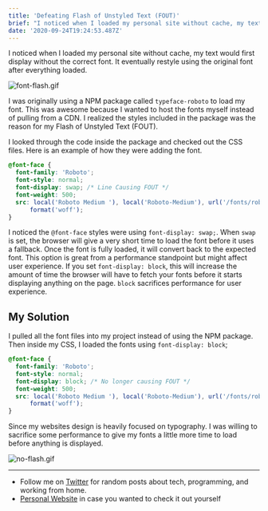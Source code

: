 ```yaml
---
title: 'Defeating Flash of Unstyled Text (FOUT)'
brief: "I noticed when I loaded my personal site without cache, my text would first display without the correct font. It eventually restyle using the original font after everything loaded.\n\nI was originally using a NPM package called typeface-roboto to load ..."
date: '2020-09-24T19:24:53.487Z'
---
```


I noticed when I loaded my personal site without cache, my text would first display without the correct font. It eventually restyle using the original font after everything loaded.

![font-flash.gif](https://cdn.hashnode.com/res/hashnode/image/upload/v1600973770807/HEhsPBgji.gif)

I was originally using a NPM package called `typeface-roboto` to load my font. This was awesome because I wanted to host the fonts myself instead of pulling from a CDN. I realized the styles included in the package was the reason for my Flash of Unstyled Text (FOUT).

I looked through the code inside the package and checked out the CSS files. Here is an example of how they were adding the font.

```css
@font-face {
  font-family: 'Roboto';
  font-style: normal;
  font-display: swap; /* Line Causing FOUT */
  font-weight: 500;
  src: local('Roboto Medium '), local('Roboto-Medium'), url('/fonts/roboto-latin-500.woff2') format('woff2'), url('/fonts/roboto-latin-500.woff')
      format('woff');
}
```

I noticed the `@font-face` styles were using `font-display: swap;`. When `swap` is set, the browser will give a very short time to load the font before it uses a fallback. Once the font is fully loaded, it will convert back to the expected font. This option is great from a performance standpoint but might affect user experience. If you set `font-display: block`, this will increase the amount of time the browser will have to fetch your fonts before it starts displaying anything on the page. `block` sacrifices performance for user experience.

## My Solution

I pulled all the font files into my project instead of using the NPM package. Then inside my CSS, I loaded the fonts using `font-display: block`;

```css
@font-face {
  font-family: 'Roboto';
  font-style: normal;
  font-display: block; /* No longer causing FOUT */
  font-weight: 500;
  src: local('Roboto Medium '), local('Roboto-Medium'), url('/fonts/roboto-latin-500.woff2') format('woff2'), url('/fonts/roboto-latin-500.woff')
      format('woff');
}
```

Since my websites design is heavily focused on typography. I was willing to sacrifice some performance to give my fonts a little more time to load before anything is displayed.

![no-flash.gif](https://cdn.hashnode.com/res/hashnode/image/upload/v1600973956338/KNgGDNZ9i.gif)

---

- Follow me on [Twitter](https://twitter.com/CodeByCorey) for random posts about tech, programming, and working from home.
- [Personal Website](https://coreyodonnell.tech) in case you wanted to check it out yourself
